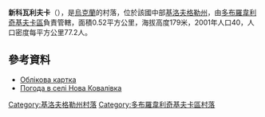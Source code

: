 {{coord|48|19|26|N|31|17|28|E|scale:100000_region:UA|display=title}}

'''新科瓦利夫卡'''（{{lang-uk|Нова Ковалівка}}），是[[烏克蘭|烏克蘭]]的村落，位於該國中部[[基洛夫格勒州|基洛夫格勒州]]，由[[多布羅韋利奇基夫卡區|多布羅韋利奇基夫卡區]]負責管轄，面積0.52平方公里，海拔高度179米，2001年人口40，人口密度每平方公里77.2人。

==參考資料==
* [http://gska2.rada.gov.ua/pls/z7502/A005?rdat1=11.11.2008&rf7571=16666 Облікова картка]{{dead link|date=2018年3月 |bot=InternetArchiveBot |fix-attempted=yes }}
* [http://weather.in.ua/ua/kirovogradskaja/17078 Погода в селі Нова Ковалівка] {{Wayback|url=http://weather.in.ua/ua/kirovogradskaja/17078 |date=20160305203915 }}

{{DEFAULTSORT:Нова Ковалівка}}
[[Category:基洛夫格勒州村落|Category:基洛夫格勒州村落]]
[[Category:多布羅韋利奇基夫卡區村落|Category:多布羅韋利奇基夫卡區村落]]


{{Kirovohrad-geo-stub}}